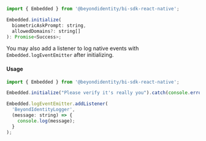```javascript
import { Embedded } from '@beyondidentity/bi-sdk-react-native';

Embedded.initialize(
  biometricAskPrompt: string,
  allowedDomains?: string[]
): Promise<Success>;
```

You may also add a listener to log native events with `Embedded.logEventEmitter` after initializing.

#### Usage

```javascript
import { Embedded } from '@beyondidentity/bi-sdk-react-native';

Embedded.initialize("Please verify it's really you").catch(console.error);

Embedded.logEventEmitter.addListener(
  'BeyondIdentityLogger',
  (message: string) => {
    console.log(message);
  }
);
```
